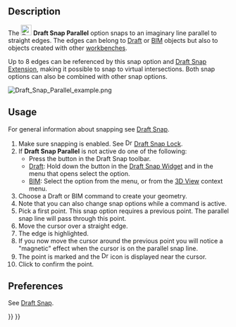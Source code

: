 <languages/>
<translate>

<!--T:12-->
{{Docnav
|[[Draft_Snap_Extension|Snap Extension]]
|[[Draft_Snap_Special|Snap Special]]
|[[Draft_Workbench|Draft]]
|IconL=Draft_Snap_Extension.svg
|IconR=Draft_Snap_Special.svg
|IconC=Workbench_Draft.svg
}}

<!--T:1-->
{{GuiCommand
|Name=Draft Snap Parallel
|MenuLocation=Snapping → Snap Parallel
|Workbenches=[[Draft_Workbench|Draft]], [[BIM_Workbench|BIM]]
|SeeAlso=[[Draft_Snap|Draft Snap]], [[Draft_Snap_Lock|Draft Snap Lock]]
}}

== Description == <!--T:2-->

<!--T:8-->
The [[Image:Draft_Snap_Parallel.svg|24px]] '''Draft Snap Parallel''' option snaps to an imaginary line parallel to straight edges. The edges can belong to [[Draft_Workbench|Draft]] or [[BIM_Workbench|BIM]] objects but also to objects created with other [[Workbenches|workbenches]].

<!--T:13-->
Up to 8 edges can be referenced by this snap option and [[Draft_Snap_Extension|Draft Snap Extension]], making it possible to snap to virtual intersections. Both snap options can also be combined with other snap options.

</translate>
[[Image:Draft_Snap_Parallel_example.png]]
<translate>
<!--T:9-->
{{Caption|Snapping the second point of a line to an invisible line that is parallel to an edge}}

== Usage == <!--T:3-->

<!--T:15-->
For general information about snapping see [[Draft_Snap|Draft Snap]].

<!--T:10-->
# Make sure snapping is enabled. See [[Image:Draft_Snap_Lock.svg|16px]] [[Draft_Snap_Lock|Draft Snap Lock]].
# If '''Draft Snap Parallel''' is not active do one of the following:
#* Press the {{Button|[[Image:Draft_Snap_Parallel.svg|16px]] [[Draft_Snap_Parallel|Snap Parallel]]}} button in the Draft Snap toolbar.
#* [[Draft_Workbench|Draft]]: Hold down the {{Button|[[Image:Draft_Snap_Lock.svg|x16px]][[Image:Toolbar_flyout_arrow.svg|x16px]]}} button in the [[Draft_Snap_Widget|Draft Snap Widget]] and in the menu that opens select the {{MenuCommand|[[Image:Draft_Snap_Parallel.svg|16px]] Snap Parallel}} option.
#* [[BIM_Workbench|BIM]]: Select the {{MenuCommand|Snapping → [[Image:Draft_Snap_Parallel.svg|16px]] Snap Parallel}} option from the menu, or from the [[3D_View|3D View]] context menu.
# Choose a Draft or BIM command to create your geometry.
# Note that you can also change snap options while a command is active.
# Pick a first point. This snap option requires a previous point. The parallel snap line will pass through this point.
# Move the cursor over a straight edge.
# The edge is highlighted.
# If you now move the cursor around the previous point you will notice a "magnetic" effect when the cursor is on the parallel snap line.
# The point is marked and the [[Image:Draft_Snap_Parallel.svg|16px]] icon is displayed near the cursor.
# Click to confirm the point.

== Preferences == <!--T:16-->

<!--T:17-->
See [[Draft_Snap#Preferences|Draft Snap]].


<!--T:11-->
{{Docnav
|[[Draft_Snap_Extension|Snap Extension]]
|[[Draft_Snap_Special|Snap Special]]
|[[Draft_Workbench|Draft]]
|IconL=Draft_Snap_Extension.svg
|IconR=Draft_Snap_Special.svg
|IconC=Workbench_Draft.svg
}}

</translate>
{{Draft Tools navi{{#translation:}}}}
{{Userdocnavi{{#translation:}}}}